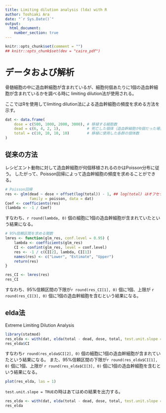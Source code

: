 ```yaml
---
title: Limiting dilution analysis (lda) with R
author: Toshiaki Ara
date: "`r Sys.Date()`"
output:
  html_document:
    number_section: true
---
```


```r
knitr::opts_chunk$set(comment = "")
## knitr::opts_chunk$set(dev = "cairo_pdf")
```


# データおよび解析 

骨髄細胞の中に造血幹細胞が含まれているが、細胞何個あたりに1個の造血幹細胞が含まれているかを調べる時に
limiting dilution法が使用される。

ここではRを使用してlimiting dilution法による造血幹細胞の頻度を求める方法を示す。


```r
dat <- data.frame(
    dose = c(500, 1000, 2000, 3000), # 移植する細胞数
    dead = c(6, 4, 2, 1),            # 死亡した個体（造血幹細胞が0個だった場合）
    total = c(10, 10, 10, 10)        # 移植に使用した各群の個体数
)
```

## 従来の方法

レシピエント動物に対して造血幹細胞が何個移植されるのかはPoisson分布に従う。
したがって、Poisson回帰によって造血幹細胞の頻度を求めることができる。

```r
# Poisson回帰
res <- glm(dead ~ dose + offset(log(total)) - 1, ## log(total) はオフセット項
           family = poisson, data = dat)
Coef <- coefficients(res)
(lambda <- -1 / Coef)
```

すなわち、`r round(lambda, 0)` 個の細胞に1個の造血幹細胞が含まれていたという結果になる。

```r
# 95%信頼区間を求める関数
lmres <- function(glm_res, conf.level = 0.95) {
    lambda <- coefficients(glm_res)
    CI <- confint(glm_res, level = conf.level)
    res <- -1 / c(CI[2], lambda, CI[1])
    names(res) <- c("Lower", "Estimate", "Upper")
    return(res)
}
```

```r
res_CI <- lmres(res)
res_CI
```

すなわち、95%信頼区間の下限が`r round(res_CI[1], 0)` 個に1個、上限が `r round(res_CI[3], 0)` 個に1個の造血幹細胞を含むという結果になる。

## elda法

Extreme Limiting Dilution Analysis

```r
library(statmod)
res_elda <- with(dat, elda(total - dead, dose, total, test.unit.slope = FALSE))
res_elda$CI
```

すなわち`r round(res_elda$CI[2], 0)` 個の細胞に1個の造血幹細胞が含まれていたという結果になる。
また、95%信頼区間の下限が`r round(res_elda$CI[1], 0)` 個に1個、上限が `r round(res_elda$CI[3], 0)` 個に1個の造血幹細胞を含むという結果になる。


```r
plot(res_elda, las = 1)
```

`test.unit.slope = TRUE`の時はあてはめの結果を出力する。

```r
res_elda <- with(dat, elda(total - dead, dose, total, test.unit.slope = TRUE))
res_elda
```

<!-- ## Other -->

<!-- 下請け関数 -->

<!-- ```{r} -->
<!-- with(dat, eldaOneGroup(total - dead, dose, total)) -->
<!-- ``` -->

